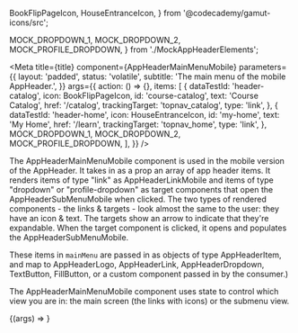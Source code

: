   BookFlipPageIcon,
  HouseEntranceIcon,
} from '@codecademy/gamut-icons/src';


  MOCK_DROPDOWN_1,
  MOCK_DROPDOWN_2,
  MOCK_PROFILE_DROPDOWN,
} from './MockAppHeaderElements';

<Meta
  title={title}
  component={AppHeaderMainMenuMobile}
  parameters={{
    layout: 'padded',
    status: 'volatile',
    subtitle: 'The main menu of the mobile AppHeader.',
  }}
  args={{
    action: () => {},
    items: [
      {
        dataTestId: 'header-catalog',
        icon: BookFlipPageIcon,
        id: 'course-catalog',
        text: 'Course Catalog',
        href: '/catalog',
        trackingTarget: 'topnav_catalog',
        type: 'link',
      },
      {
        dataTestId: 'header-home',
        icon: HouseEntranceIcon,
        id: 'my-home',
        text: 'My Home',
        href: '/learn',
        trackingTarget: 'topnav_home',
        type: 'link',
      },
      MOCK_DROPDOWN_1,
      MOCK_DROPDOWN_2,
      MOCK_PROFILE_DROPDOWN,
    ],
  }}
/>

The AppHeaderMainMenuMobile component is used in the mobile version of the AppHeader. It takes in as a prop an array of app header items. It renders items of type "link" as <LinkTo kind="Labs/Experimental/Molecules/AppHeaderLinkMobile" story="AppHeaderLinkMobile">AppHeaderLinkMobile</LinkTo> and items of type "dropdown" or "profile-dropdown" as target components that open the <LinkTo kind="Labs/Experimental/Molecules/AppHeaderSubMenuMobile" story="AppHeaderSubMenuMobile">AppHeaderSubMenuMobile</LinkTo> when clicked. The two types of rendered components - the links & targets - look almost the same to the user: they have an icon & text. The targets show an arrow to indicate that they're expandable. When the target component is clicked, it opens and populates the <LinkTo kind="Labs/Experimental/Molecules/AppHeaderSubMenuMobile" story="AppHeaderSubMenuMobile">AppHeaderSubMenuMobile</LinkTo>.

These items in `mainMenu` are passed in as objects of type AppHeaderItem, and map to <LinkTo kind="Labs/Experimental/Molecules/AppHeaderLogo" story="AppHeaderLogo">AppHeaderLogo</LinkTo>, <LinkTo kind="Labs/Experimental/Molecules/AppHeaderLink" story="AppHeaderLink">AppHeaderLink</LinkTo>, <LinkTo kind="Labs/Experimental/Molecules/AppHeaderDropdown" story="AppHeaderDropdown">AppHeaderDropdown</LinkTo>, <LinkTo kind="Atoms/Button" story="TextButton">TextButton</LinkTo>, <LinkTo kind="Atoms/Button" story="FillButton">FillButton</LinkTo>, or a custom component passed in by the consumer.)

The AppHeaderMainMenuMobile component uses state to control which view you are in: the main screen (the links with icons) or the submenu view.

<Canvas>
  <Story name="AppHeaderMainMenuMobile">
    {(args) => <AppHeaderMainMenuMobile {...args} />}
  </Story>
</Canvas>

<PropsTable story="AppHeaderMainMenuMobile" />
